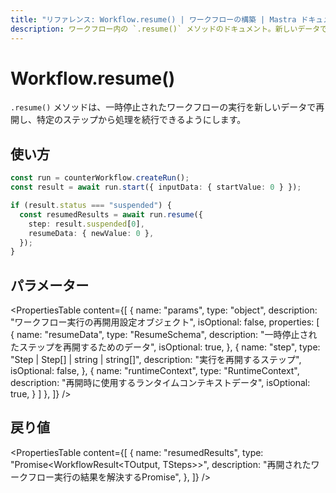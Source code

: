 ```yaml
---
title: "リファレンス: Workflow.resume() | ワークフローの構築 | Mastra ドキュメント"
description: ワークフロー内の `.resume()` メソッドのドキュメント。新しいデータで一時停止中のワークフロー実行を再開します。
---
```


# Workflow.resume()

`.resume()` メソッドは、一時停止されたワークフローの実行を新しいデータで再開し、特定のステップから処理を続行できるようにします。

## 使い方

```typescript
const run = counterWorkflow.createRun();
const result = await run.start({ inputData: { startValue: 0 } });

if (result.status === "suspended") {
  const resumedResults = await run.resume({
    step: result.suspended[0],
    resumeData: { newValue: 0 },
  });
}
```

## パラメーター

<PropertiesTable
  content={[
    {
      name: "params",
      type: "object",
      description: "ワークフロー実行の再開用設定オブジェクト",
      isOptional: false,
      properties: [
        {
          name: "resumeData",
          type: "ResumeSchema",
          description: "一時停止されたステップを再開するためのデータ",
          isOptional: true,
        },
        {
          name: "step",
          type: "Step | Step[] | string | string[]",
          description: "実行を再開するステップ",
          isOptional: false,
        },
        {
          name: "runtimeContext",
          type: "RuntimeContext",
          description: "再開時に使用するランタイムコンテキストデータ",
          isOptional: true,
        }
      ]
    },
  ]}
/>

## 戻り値

<PropertiesTable
  content={[
    {
      name: "resumedResults",
      type: "Promise<WorkflowResult<TOutput, TSteps>>",
      description: "再開されたワークフロー実行の結果を解決するPromise",
    },
  ]}
/>
